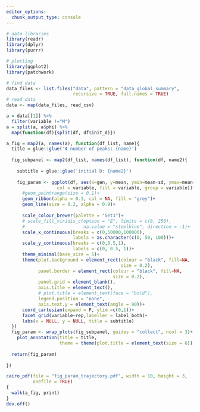 ```yaml
---
editor_options:
  chunk_output_type: console
---
```


```r
# data libraries
library(readr)
library(dplyr)
library(purrr)

# plotting
library(ggplot2)
library(patchwork)
```

```r
# find data
data_files <- list.files("data", pattern = "data_global_summary",
                         recursive = TRUE, full.names = TRUE)
# read data
data <- map(data_files, read_csv)
```

```r
a = data[[1]] %>% 
  filter(variable !="M")
a = split(a, a$phi) %>% 
  map(function(df){split(df, df$init_d)})

a_fig = map2(a, names(a), function(df_list, name){
  title = glue::glue('Φ number of peaks: {name}')
  
  fig_subpanel <- map2(df_list, names(df_list), function(df, name2){
    
    subtitle = glue::glue('initial D: {name2}')
    
    fig_param <- ggplot(df, aes(x=gen, y=mean, ymin=mean-sd, ymax=mean+sd,
                   col = variable, fill = variable, group = variable))+
      #geom_pointrange(size = 0.1)+  
      geom_ribbon(alpha = 0.3, col = NA, fill = "grey")+
      geom_line(size = 0.2, alpha = 0.9)+
      
      scale_colour_brewer(palette = "Set1")+
      # scale_fill_viridis_c(option = "E", limits = c(0, 250),
      #                      na.value = "steelblue", direction = -1)+
      scale_x_continuous(breaks = c(0,50000,100000),
                         labels = as.character(c(0, 50, 100)))+
      scale_y_continuous(breaks = c(0,0.5,1),
                         labels = c(0, 0.5, 1))+
      theme_minimal(base_size = 5)+
      theme(plot.background = element_rect(colour = "black", fill=NA,
                                           size = 0.2),
            panel.border = element_rect(colour = "black", fill=NA,
                                        size = 0.2),
            panel.grid = element_blank(),
            axis.title = element_text(),
            # plot.title = element_text(face = "bold"),
            legend.position = "none",
            axis.text.y = element_text(angle = 90))+
      coord_cartesian(expand = F, ylim =c(0,1))+
      facet_grid(variable~rep,labeller = label_both)+
      labs(x = NULL, y = NULL, title = subtitle)
  })
  fig_param <- wrap_plots(fig_subpanel, guides = "collect", ncol = 3)+
    plot_annotation(title = title,
                    theme = theme(plot.title = element_text(size = 6)))
  
  return(fig_param)
  
})

cairo_pdf(file = "fig_param_trajectory.pdf", width = 10, height = 3,
          onefile = TRUE)
{
  walk(a_fig, print)
}
dev.off()
```

